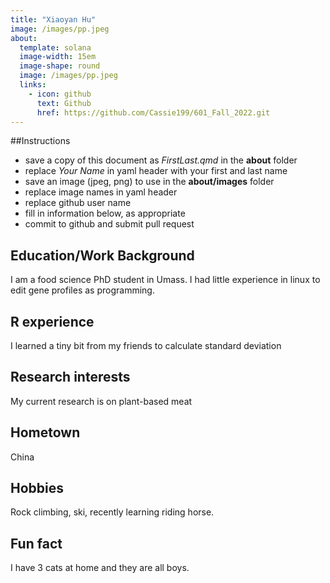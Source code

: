 ```yaml
---
title: "Xiaoyan Hu"
image: /images/pp.jpeg
about:
  template: solana
  image-width: 15em
  image-shape: round
  image: /images/pp.jpeg
  links:
    - icon: github
      text: Github
      href: https://github.com/Cassie199/601_Fall_2022.git
---
```


##Instructions

  - save a copy of this document as *FirstLast.qmd* in the **about** folder
  - replace *Your Name* in yaml header with your first and last name
  - save an image (jpeg, png) to use in the **about/images** folder
  - replace image names in yaml header
  - replace github user name
  - fill in information below, as appropriate
  - commit to github and submit pull request

## Education/Work Background
I am a food science PhD student in Umass. I had little experience in linux to edit gene profiles as programming. 

## R experience
I learned a tiny bit from my friends to calculate standard deviation

## Research interests
My current research is on plant-based meat

## Hometown
China

## Hobbies
Rock climbing, ski, recently learning riding horse. 

## Fun fact
I have 3 cats at home and they are all boys.